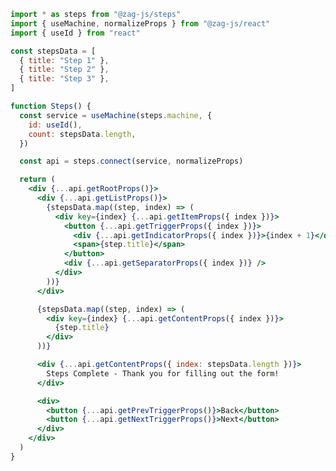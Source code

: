 ```jsx
import * as steps from "@zag-js/steps"
import { useMachine, normalizeProps } from "@zag-js/react"
import { useId } from "react"

const stepsData = [
  { title: "Step 1" },
  { title: "Step 2" },
  { title: "Step 3" },
]

function Steps() {
  const service = useMachine(steps.machine, {
    id: useId(),
    count: stepsData.length,
  })

  const api = steps.connect(service, normalizeProps)

  return (
    <div {...api.getRootProps()}>
      <div {...api.getListProps()}>
        {stepsData.map((step, index) => (
          <div key={index} {...api.getItemProps({ index })}>
            <button {...api.getTriggerProps({ index })}>
              <div {...api.getIndicatorProps({ index })}>{index + 1}</div>
              <span>{step.title}</span>
            </button>
            <div {...api.getSeparatorProps({ index })} />
          </div>
        ))}
      </div>

      {stepsData.map((step, index) => (
        <div key={index} {...api.getContentProps({ index })}>
          {step.title}
        </div>
      ))}

      <div {...api.getContentProps({ index: stepsData.length })}>
        Steps Complete - Thank you for filling out the form!
      </div>

      <div>
        <button {...api.getPrevTriggerProps()}>Back</button>
        <button {...api.getNextTriggerProps()}>Next</button>
      </div>
    </div>
  )
}
```
